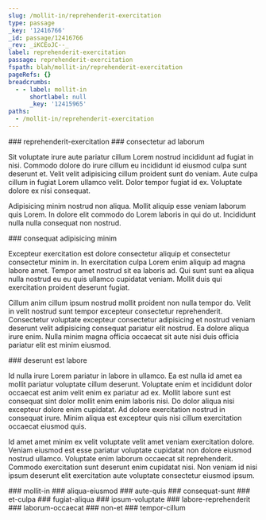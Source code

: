 ```yaml
---
slug: /mollit-in/reprehenderit-exercitation
type: passage
_key: '12416766'
_id: passage/12416766
_rev: _iKCEoJC--_
label: reprehenderit-exercitation
passage: reprehenderit-exercitation
fspath: blah/mollit-in/reprehenderit-exercitation
pageRefs: {}
breadcrumbs:
  - - label: mollit-in
      shortlabel: null
      _key: '12415965'
paths:
  - /mollit-in/reprehenderit-exercitation
---
```


<NuggetArea>
<Passage slug="/mollit-in/reprehenderit-exercitation" type="passage" _key="12416766" _id="passage/12416766" _rev="_iKCEoJC--_" label="reprehenderit-exercitation" passage="reprehenderit-exercitation" fspath="blah/mollit-in/reprehenderit-exercitation" paths="/mollit-in/reprehenderit-exercitation">
<NuggetBody>
### reprehenderit-exercitation

</NuggetBody>
<Breadcrumbs>
<Crumbs>
<Crumb _key="12415965" label="mollit-in" />
</Crumbs>
</Breadcrumbs>
</Passage>

<NuggetsInbound>
</NuggetsInbound>
<NuggetsOutbound>
<Nugget direction="outbound" type="nugget" _key="93f34977-63aa-48c7-b86c-619ebc488c6e" _id="nugget/93f34977-63aa-48c7-b86c-619ebc488c6e" _rev="_iKCEoJO--_" fspath="blah/mollit-in/reprehenderit-exercitation/consectetur-ad-laborum.md" label="consectetur ad laborum" paths="/mollit-in/reprehenderit-exercitation/consectetur-ad-laborum" slug="/mollit-in/reprehenderit-exercitation/consectetur-ad-laborum">
<NuggetBody>
### consectetur ad laborum

Sit voluptate irure aute pariatur cillum Lorem nostrud incididunt ad fugiat in nisi. Commodo dolore do irure cillum eu incididunt id eiusmod culpa sunt deserunt et. Velit velit adipisicing cillum proident sunt do veniam. Aute culpa cillum in fugiat Lorem ullamco velit. Dolor tempor fugiat id ex. Voluptate dolore ex nisi consequat.

Adipisicing minim nostrud non aliqua. Mollit aliquip esse veniam laborum quis Lorem. In dolore elit commodo do Lorem laboris in qui do ut. Incididunt nulla nulla consequat non nostrud.

</NuggetBody>
</Nugget>

<Nugget direction="outbound" type="nugget" _key="56de23df-2b80-4d03-8f90-dbff6eb28011" _id="nugget/56de23df-2b80-4d03-8f90-dbff6eb28011" _rev="_iKCEoJO--A" fspath="blah/mollit-in/reprehenderit-exercitation/consequat-adipisicing-minim.md" label="consequat adipisicing minim" paths="/mollit-in/reprehenderit-exercitation/consequat-adipisicing-minim" slug="/mollit-in/reprehenderit-exercitation/consequat-adipisicing-minim">
<NuggetBody>
### consequat adipisicing minim

Excepteur exercitation est dolore consectetur aliquip et consectetur consectetur minim in. In exercitation culpa Lorem enim aliquip ad magna labore amet. Tempor amet nostrud sit ea laboris ad. Qui sunt sunt ea aliqua nulla nostrud eu eu quis ullamco cupidatat veniam. Mollit duis qui exercitation proident deserunt fugiat.

Cillum anim cillum ipsum nostrud mollit proident non nulla tempor do. Velit in velit nostrud sunt tempor excepteur consectetur reprehenderit. Consectetur voluptate excepteur consectetur adipisicing et nostrud veniam deserunt velit adipisicing consequat pariatur elit nostrud. Ea dolore aliqua irure enim. Nulla minim magna officia occaecat sit aute nisi duis officia pariatur elit est minim eiusmod.

</NuggetBody>
</Nugget>

<Nugget direction="outbound" type="nugget" _key="7506b046-2e0b-4f2a-8b9c-6f7235d863df" _id="nugget/7506b046-2e0b-4f2a-8b9c-6f7235d863df" _rev="_iKCEoJW--_" fspath="blah/mollit-in/reprehenderit-exercitation/deserunt-est-labore.md" label="deserunt est labore" paths="/mollit-in/reprehenderit-exercitation/deserunt-est-labore" slug="/mollit-in/reprehenderit-exercitation/deserunt-est-labore">
<NuggetBody>
### deserunt est labore

Id nulla irure Lorem pariatur in labore in ullamco. Ea est nulla id amet ea mollit pariatur voluptate cillum deserunt. Voluptate enim et incididunt dolor occaecat est anim velit enim ex pariatur ad ex. Mollit labore sunt est consequat sint dolor mollit enim enim laboris nisi. Do dolor aliqua nisi excepteur dolore enim cupidatat. Ad dolore exercitation nostrud in consequat irure. Minim aliqua est excepteur quis nisi cillum exercitation occaecat eiusmod quis.

Id amet amet minim ex velit voluptate velit amet veniam exercitation dolore. Veniam eiusmod est esse pariatur voluptate cupidatat non dolore eiusmod nostrud ullamco. Voluptate enim laborum occaecat sit reprehenderit. Commodo exercitation sunt deserunt enim cupidatat nisi. Non veniam id nisi ipsum deserunt elit exercitation aute voluptate consectetur eiusmod ipsum.

</NuggetBody>
</Nugget>

</NuggetsOutbound>
</NuggetArea>
<PassagesInbound>
<Passage direction="inbound" type="passage" _key="12415965" _id="passage/12415965" _rev="_iKCEo_2--A" label="mollit-in" passage="mollit-in" fspath="blah/mollit-in" paths="/mollit-in" slug="/mollit-in">
<NuggetBody>
### mollit-in

</NuggetBody>
</Passage>

</PassagesInbound>
<PassagesOutbound>
<Passage direction="outbound" type="passage" _key="12416769" _id="passage/12416769" _rev="_iKCEoJC--A" label="aliqua-eiusmod" passage="aliqua-eiusmod" fspath="blah/mollit-in/reprehenderit-exercitation/aliqua-eiusmod" paths="/mollit-in/reprehenderit-exercitation/aliqua-eiusmod" slug="/mollit-in/reprehenderit-exercitation/aliqua-eiusmod">
<NuggetBody>
### aliqua-eiusmod

</NuggetBody>
</Passage>

<Passage direction="outbound" type="passage" _key="12416778" _id="passage/12416778" _rev="_iKCEoJK---" label="aute-quis" passage="aute-quis" fspath="blah/mollit-in/reprehenderit-exercitation/aute-quis" paths="/mollit-in/reprehenderit-exercitation/aute-quis" slug="/mollit-in/reprehenderit-exercitation/aute-quis">
<NuggetBody>
### aute-quis

</NuggetBody>
</Passage>

<Passage direction="outbound" type="passage" _key="12416791" _id="passage/12416791" _rev="_iKCEoJS---" label="consequat-sunt" passage="consequat-sunt" fspath="blah/mollit-in/reprehenderit-exercitation/consequat-sunt" paths="/mollit-in/reprehenderit-exercitation/consequat-sunt" slug="/mollit-in/reprehenderit-exercitation/consequat-sunt">
<NuggetBody>
### consequat-sunt

</NuggetBody>
</Passage>

<Passage direction="outbound" type="passage" _key="12416802" _id="passage/12416802" _rev="_iKCEoJW--A" label="et-culpa" passage="et-culpa" fspath="blah/mollit-in/reprehenderit-exercitation/et-culpa" paths="/mollit-in/reprehenderit-exercitation/et-culpa" slug="/mollit-in/reprehenderit-exercitation/et-culpa">
<NuggetBody>
### et-culpa

</NuggetBody>
</Passage>

<Passage direction="outbound" type="passage" _key="12416811" _id="passage/12416811" _rev="_iKCEoJe---" label="fugiat-aliqua" passage="fugiat-aliqua" fspath="blah/mollit-in/reprehenderit-exercitation/fugiat-aliqua" paths="/mollit-in/reprehenderit-exercitation/fugiat-aliqua" slug="/mollit-in/reprehenderit-exercitation/fugiat-aliqua">
<NuggetBody>
### fugiat-aliqua

</NuggetBody>
</Passage>

<Passage direction="outbound" type="passage" _key="12416820" _id="passage/12416820" _rev="_iKCEoJi--A" label="ipsum-voluptate" passage="ipsum-voluptate" fspath="blah/mollit-in/reprehenderit-exercitation/ipsum-voluptate" paths="/mollit-in/reprehenderit-exercitation/ipsum-voluptate" slug="/mollit-in/reprehenderit-exercitation/ipsum-voluptate">
<NuggetBody>
### ipsum-voluptate

</NuggetBody>
</Passage>

<Passage direction="outbound" type="passage" _key="12416829" _id="passage/12416829" _rev="_iKCEoJq--_" label="labore-reprehenderit" passage="labore-reprehenderit" fspath="blah/mollit-in/reprehenderit-exercitation/labore-reprehenderit" paths="/mollit-in/reprehenderit-exercitation/labore-reprehenderit" slug="/mollit-in/reprehenderit-exercitation/labore-reprehenderit">
<NuggetBody>
### labore-reprehenderit

</NuggetBody>
</Passage>

<Passage direction="outbound" type="passage" _key="12416838" _id="passage/12416838" _rev="_iKCEoJu--A" label="laborum-occaecat" passage="laborum-occaecat" fspath="blah/mollit-in/reprehenderit-exercitation/laborum-occaecat" paths="/mollit-in/reprehenderit-exercitation/laborum-occaecat" slug="/mollit-in/reprehenderit-exercitation/laborum-occaecat">
<NuggetBody>
### laborum-occaecat

</NuggetBody>
</Passage>

<Passage direction="outbound" type="passage" _key="12416847" _id="passage/12416847" _rev="_iKCEoJ2---" label="non-et" passage="non-et" fspath="blah/mollit-in/reprehenderit-exercitation/non-et" paths="/mollit-in/reprehenderit-exercitation/non-et" slug="/mollit-in/reprehenderit-exercitation/non-et">
<NuggetBody>
### non-et

</NuggetBody>
</Passage>

<Passage direction="outbound" type="passage" _key="12416856" _id="passage/12416856" _rev="_iKCEoJ6--_" label="tempor-cillum" passage="tempor-cillum" fspath="blah/mollit-in/reprehenderit-exercitation/tempor-cillum" paths="/mollit-in/reprehenderit-exercitation/tempor-cillum" slug="/mollit-in/reprehenderit-exercitation/tempor-cillum">
<NuggetBody>
### tempor-cillum

</NuggetBody>
</Passage>

</PassagesOutbound>
